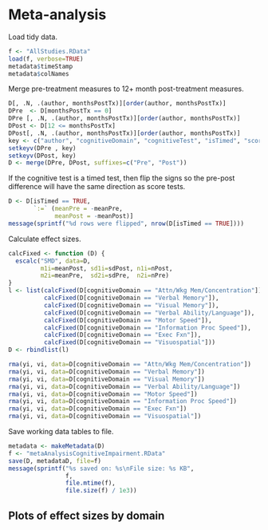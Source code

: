 # Meta-analysis

Load tidy data.

```r
f <- "AllStudies.RData"
load(f, verbose=TRUE)
metadata$timeStamp
metadata$colNames
```

Merge pre-treatment measures to 12+ month post-treatment measures.

```r
D[, .N, .(author, monthsPostTx)][order(author, monthsPostTx)]
DPre  <- D[monthsPostTx == 0]
DPre [, .N, .(author, monthsPostTx)][order(author, monthsPostTx)]
DPost <- D[12 <= monthsPostTx]
DPost[, .N, .(author, monthsPostTx)][order(author, monthsPostTx)]
key <- c("author", "cognitiveDomain", "cognitiveTest", "isTimed", "scoreType")
setkeyv(DPre , key)
setkeyv(DPost, key)
D <- merge(DPre, DPost, suffixes=c("Pre", "Post"))
```

If the cognitive test is a timed test,
then flip the signs so the pre-post difference will have the same direction as score tests.

```r
D <- D[isTimed == TRUE,
       `:=` (meanPre = -meanPre,
             meanPost = -meanPost)]
message(sprintf("%d rows were flipped", nrow(D[isTimed == TRUE])))
```

Calculate effect sizes.

```r
calcFixed <- function (D) {
  escalc("SMD", data=D,
         m1i=meanPost, sd1i=sdPost, n1i=nPost,
         m2i=meanPre,  sd2i=sdPre,  n2i=nPre)
}
l <- list(calcFixed(D[cognitiveDomain == "Attn/Wkg Mem/Concentration"]),
          calcFixed(D[cognitiveDomain == "Verbal Memory"]),
          calcFixed(D[cognitiveDomain == "Visual Memory"]),
          calcFixed(D[cognitiveDomain == "Verbal Ability/Language"]),
          calcFixed(D[cognitiveDomain == "Motor Speed"]),
          calcFixed(D[cognitiveDomain == "Information Proc Speed"]),
          calcFixed(D[cognitiveDomain == "Exec Fxn"]),
          calcFixed(D[cognitiveDomain == "Visuospatial"]))
D <- rbindlist(l)
```

```r
rma(yi, vi, data=D[cognitiveDomain == "Attn/Wkg Mem/Concentration"])
rma(yi, vi, data=D[cognitiveDomain == "Verbal Memory"])
rma(yi, vi, data=D[cognitiveDomain == "Visual Memory"])
rma(yi, vi, data=D[cognitiveDomain == "Verbal Ability/Language"])
rma(yi, vi, data=D[cognitiveDomain == "Motor Speed"])
rma(yi, vi, data=D[cognitiveDomain == "Information Proc Speed"])
rma(yi, vi, data=D[cognitiveDomain == "Exec Fxn"])
rma(yi, vi, data=D[cognitiveDomain == "Visuospatial"])
```


Save working data tables to file.

```r
metadata <- makeMetadata(D)
f <- "metaAnalysisCognitiveImpairment.RData"
save(D, metadataD, file=f)
message(sprintf("%s saved on: %s\nFile size: %s KB", 
                f,
                file.mtime(f),
                file.size(f) / 1e3))
```


## Plots of effect sizes by domain

